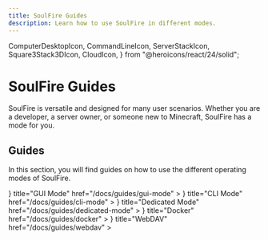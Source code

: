 ```yaml
---
title: SoulFire Guides
description: Learn how to use SoulFire in different modes.
---
```


  ComputerDesktopIcon,
  CommandLineIcon,
  ServerStackIcon,
  Square3Stack3DIcon,
  CloudIcon,
} from "@heroicons/react/24/solid";

# SoulFire Guides

SoulFire is versatile and designed for many user scenarios.
Whether you are a developer, a server owner, or someone new to Minecraft, SoulFire has a mode for you.

## Guides

In this section, you will find guides on how to use the different operating modes of SoulFire.

<Cards>
  <Card
    icon={
      <ComputerDesktopIcon/>
    }
    title="GUI Mode"
    href="/docs/guides/gui-mode"
  >
  </Card>
  <Card
    icon={
      <CommandLineIcon/>
    }
    title="CLI Mode"
    href="/docs/guides/cli-mode"
  >
  </Card>
  <Card
    icon={
      <ServerStackIcon/>
    }
    title="Dedicated Mode"
    href="/docs/guides/dedicated-mode"
  >
  </Card>
  <Card
    icon={
      <Square3Stack3DIcon/>
    }
    title="Docker"
    href="/docs/guides/docker"
  >
  </Card>
  <Card
    icon={
      <CloudIcon/>
    }
    title="WebDAV"
    href="/docs/guides/webdav"
  >
  </Card>
</Cards>
